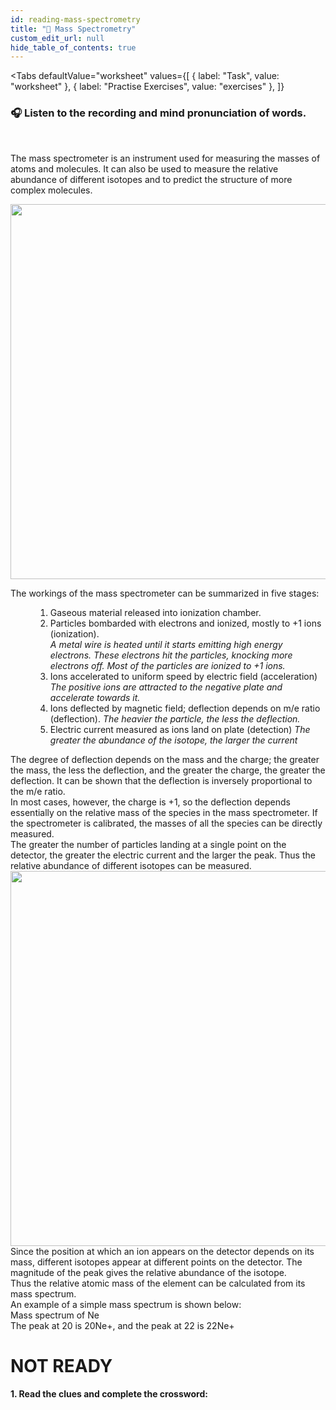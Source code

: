```yaml
---
id: reading-mass-spectrometry
title: "📝 Mass Spectrometry"
custom_edit_url: null
hide_table_of_contents: true
---
```



<Tabs
  defaultValue="worksheet"
  values={[
    { label: "Task", value: "worksheet" },
    { label: "Practise Exercises", value: "exercises" },
  ]}
>

<TabItem value="worksheet">

### 🎧️ Listen to the recording and mind pronunciation of words.

<ReactPlayer
  url="/media/502.901fda89.mp3"
  width="100ww"
  height="40px"
  controls={true}
/>

<br />

The mass spectrometer is an instrument used for measuring the masses of atoms and molecules. It can also be used to measure the relative abundance of different isotopes and to predict the structure of more complex molecules.<br/>

<img src={massSpectrometer} width="600" />

<dl>
  <dt>
    The workings of the mass spectrometer can be summarized in five stages:
  </dt>
  <ol>
    <dd>
      <li>Gaseous material released into ionization chamber.</li>
    </dd>
    <dd>
      <li>
        Particles bombarded with electrons and ionized, mostly to +1 ions
        (ionization).
        <br />
        <em>
          A metal wire is heated until it starts emitting high energy electrons.
          These electrons hit the particles, knocking more electrons off. Most
          of the particles are ionized to +1 ions.
        </em>
      </li>
    </dd>
    <dd>
      <li>
        Ions accelerated to uniform speed by electric field (acceleration)
        <br />
        <em>
          The positive ions are attracted to the negative plate and accelerate
          towards it.
        </em>
      </li>
    </dd>
    <dd>
      <li>
        Ions deflected by magnetic field; deflection depends on m/e ratio
        (deflection).
        <em>The heavier the particle, the less the deflection.</em>
      </li>
    </dd>
    <dd>
      <li>
        Electric current measured as ions land on plate (detection)
        <em>
          The greater the abundance of the isotope, the larger the current
        </em>
      </li>
    </dd>
  </ol>
</dl>
The degree of deflection depends on the mass and the charge; the greater the mass,
the less the deflection, and the greater the charge, the greater the deflection.
It can be shown that the deflection is inversely proportional to the m/e ratio.
<br />
In most cases, however, the charge is +1, so the deflection depends essentially on
the relative mass of the species in the mass spectrometer. If the spectrometer is
calibrated, the masses of all the species can be directly measured. <br />
The greater the number of particles landing at a single point on the detector,
the greater the electric current and the larger the peak. Thus the relative
abundance of different isotopes can be measured.
<br />
<img src={graph} width="600" />
<br />
Since the position at which an ion appears on the detector depends on its mass,
different isotopes appear at different points on the detector. The magnitude of
the peak gives the relative abundance of the isotope.
<br />
Thus the relative atomic mass of the element can be calculated from its mass
spectrum.
<br />
An example of a simple mass spectrum is shown below:
<br />
Mass spectrum of Ne
<br />
The peak at 20 is 20Ne+, and the peak at 22 is 22Ne+

</TabItem>

<TabItem value="exercises">

# NOT READY

#### 1. Read the clues and complete the crossword:

</TabItem>

</Tabs>
